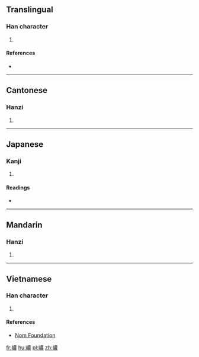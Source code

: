 ==Translingual==

===Han character===
{{Han char|rn=46|rad=山|as=13|sn=16|four=25732|canj=UTWV|ids=⿰山農}}

# {{defn|Han|sort=山13}}

====References====
* {{Han ref|kx=0320.180|dkj=08505|hdz=10800.140|uh=5DA9|ud=23977|bh=E960|bd=59744}}

----

==Cantonese==

===Hanzi===
{{yue-hanzi|jyut=[[naau4]]|y=naau4}}

# {{defn|lang=yue|sort=山13}}

----

==Japanese==

===Kanji===
{{ja-kanji|grade=|rs=山13}}

# {{defn|lang=ja|sort=山13}}

====Readings====
* {{ja-readings|on=[[だう]] (dau)|kun=}}

----

==Mandarin==

===Hanzi===
{{cmn-hanzi|pin=[[náo]] ([[nao2]])|wg=nao<sup>2</sup>}}

# {{defn|lang=cmn|sort=山13}}

----

==Vietnamese==

===Han character===
{{vi-readings|rs=山13|hanviet=[[nổng]], [[nùng]]}}

# {{defn|lang=vi|sort=山13}}

====References====
* [http://nomfoundation.org/common/nom_details.php?codepoint=5da9 Nom Foundation]

[[fr:嶩]]
[[hu:嶩]]
[[pl:嶩]]
[[zh:嶩]]